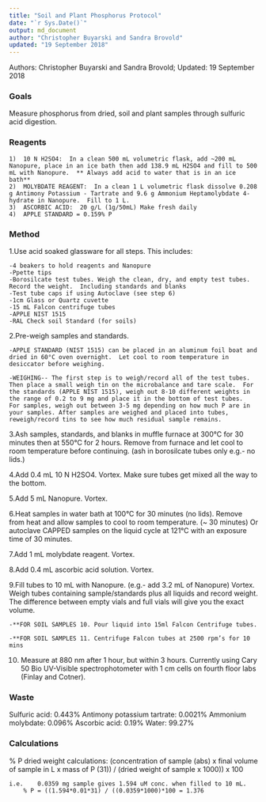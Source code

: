 ```yaml
---
title: "Soil and Plant Phosphorus Protocol"
date: "`r Sys.Date()`"
output: md_document
author: "Christopher Buyarski and Sandra Brovold"
updated: "19 September 2018"
---
```


Authors: Christopher Buyarski and Sandra Brovold; Updated: 19 September 2018

### Goals

Measure phosphorus from dried, soil and plant samples through sulfuric acid digestion.

### Reagents
```
1)  10 N H2SO4:  In a clean 500 mL volumetric flask, add ~200 mL Nanopure, place in an ice bath then add 138.9 mL H2SO4 and fill to 500 mL with Nanopure.  ** Always add acid to water that is in an ice bath**
2)  MOLYBDATE REAGENT:  In a clean 1 L volumetric flask dissolve 0.208 g Antimony Potassium - Tartrate and 9.6 g Ammonium Heptamolybdate 4-hydrate in Nanopure.  Fill to 1 L.
3)	ASCORBIC ACID:  20 g/L (1g/50mL) Make fresh daily
4)	APPLE STANDARD = 0.159% P
```
### Method

1.Use acid soaked glassware for all steps.  This includes:
```
-4 beakers to hold reagents and Nanopure
-Ppette tips
-Borosilcate test tubes. Weigh the clean, dry, and empty test tubes. Record the weight.  Including standards and blanks
-Test tube caps if using Autoclave (see step 6)
-1cm Glass or Quartz cuvette
-15 mL Falcon centrifuge tubes
-APPLE NIST 1515
-RAL Check soil Standard (for soils) 
```

2.Pre-weigh samples and standards.  
```
-APPLE STANDARD (NIST 1515) can be placed in an aluminum foil boat and dried in 60°C oven overnight.  Let cool to room temperature in desiccator before weighing.

-WEIGHING-- The first step is to weigh/record all of the test tubes.  Then place a small weigh tin on the microbalance and tare scale.  For the standards (APPLE NIST 1515), weigh out 8-10 different weights in the range of 0.2 to 9 mg and place it in the bottom of test tubes.  For samples, weigh out between 3-5 mg depending on how much P are in your samples. After samples are weighed and placed into tubes, reweigh/record tins to see how much residual sample remains.
```

3.Ash samples, standards, and blanks in muffle furnace at 300°C for 30 minutes then at 550°C for 2 hours.  Remove from furnace and let cool to room temperature before continuing.  (ash in borosilcate tubes only e.g.- no lids.) 

4.Add 0.4 mL 10 N H2SO4.   Vortex.  Make sure tubes get mixed all the way to the bottom.

5.Add 5 mL Nanopure.  Vortex.

6.Heat samples in water bath at 100°C for 30 minutes (no lids).  Remove from heat and allow samples to cool to room temperature. (~ 30 minutes) Or autoclave CAPPED samples on the liquid cycle at 121°C with an exposure time of 30 minutes.

7.Add 1 mL molybdate reagent.  Vortex.

8.Add 0.4 mL ascorbic acid solution.  Vortex.

9.Fill tubes to 10 mL with Nanopure. (e.g.- add 3.2 mL of Nanopure)  Vortex.  Weigh tubes containing sample/standards plus all liquids and record weight. The difference between empty vials and full vials will give you the exact volume.  
```
-**FOR SOIL SAMPLES 10. Pour liquid into 15ml Falcon Centrifuge tubes.

-**FOR SOIL SAMPLES 11. Centrifuge Falcon tubes at 2500 rpm’s for 10 mins
```
10.  Measure at 880 nm after 1 hour, but within 3 hours. Currently using Cary 50 Bio UV-Visible spectrophotometer with 1 cm cells on fourth floor labs (Finlay and Cotner).

### Waste

Sulfuric acid:  0.443%
Antimony potassium tartrate:  0.0021%
Ammonium molybdate:  0.096%
Ascorbic acid:  0.19%
Water:  99.27%

### Calculations

% P dried weight calculations:  (concentration of sample (abs) x final volume of sample in L x mass of P (31)) / (dried weight of sample x 1000)) x 100
```
i.e. 	0.0359 mg sample gives 1.594 uM conc. when filled to 10 mL.
	% P = ((1.594*0.01*31) / ((0.0359*1000)*100 = 1.376
```

